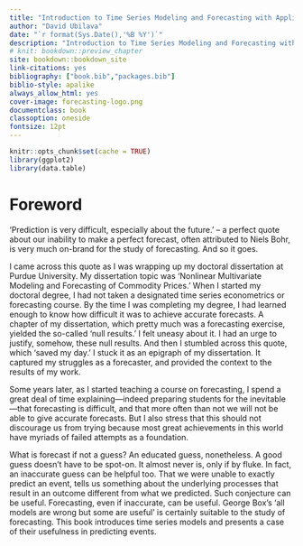 ```yaml
--- 
title: "Introduction to Time Series Modeling and Forecasting with Applications in R"
author: "David Ubilava"
date: "`r format(Sys.Date(),'%B %Y')`"
description: "Introduction to Time Series Modeling and Forecasting with Applications in R"
# knit: bookdown::preview_chapter
site: bookdown::bookdown_site
link-citations: yes
bibliography: ["book.bib","packages.bib"]
biblio-style: apalike
always_allow_html: yes
cover-image: forecasting-logo.png
documentclass: book
classoption: oneside
fontsize: 12pt
---
```



```r
knitr::opts_chunk$set(cache = TRUE)
library(ggplot2)
library(data.table)
```

# Foreword {-}

'Prediction is very difficult, especially about the future.' -- a perfect quote about our inability to make a perfect forecast, often attributed to Niels Bohr, is very much on-brand for the study of forecasting. And so it goes.

I came across this quote as I was wrapping up my doctoral dissertation at Purdue University. My dissertation topic was 'Nonlinear Multivariate Modeling and Forecasting of Commodity Prices.' When I started my doctoral degree, I had not taken a designated time series econometrics or forecasting course. By the time I was completing my degree, I had learned enough to know how difficult it was to achieve accurate forecasts. A chapter of my dissertation, which pretty much was a forecasting exercise, yielded the so-called 'null results.' I felt uneasy about it. I had an urge to justify, somehow, these null results. And then I stumbled across this quote, which 'saved my day.' I stuck it as an epigraph of my dissertation. It captured my struggles as a forecaster, and provided the context to the results of my work. 

Some years later, as I started teaching a course on forecasting, I spend a great deal of time explaining---indeed preparing students for the inevitable---that forecasting is difficult, and that more often than not we will not be able to give accurate forecasts. But I also stress that this should not discourage us from trying because most great achievements in this world have myriads of failed attempts as a foundation. 

What is forecast if not a guess? An educated guess, nonetheless. A good guess doesn't have to be spot-on. It almost never is, only if by fluke. In fact, an inaccurate guess can be helpful too. That we were unable to exactly predict an event, tells us something about the underlying processes that result in an outcome different from what we predicted. Such conjecture can be useful. Forecasting, even if inaccurate, can be useful. George Box's 'all models are wrong but some are useful' is certainly suitable to the study of forecasting. This book introduces time series models and presents a case of their usefulness in predicting events. 
